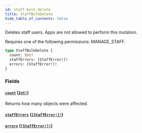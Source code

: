 ```yaml
---
id: staff-bulk-delete
title: StaffBulkDelete
hide_table_of_contents: false
---
```


Deletes staff users. Apps are not allowed to perform this mutation.

Requires one of the following permissions: MANAGE_STAFF.

```graphql
type StaffBulkDelete {
  count: Int!
  staffErrors: [StaffError!]!
  errors: [StaffError!]!
}
```

### Fields

#### [`count`](#) ([`Int!`](../../../developer/api-reference/scalars/int))

Returns how many objects were affected.

#### [`staffErrors`](#) ([`[StaffError!]!`](../../../developer/api-reference/objects/staff-error))

#### [`errors`](#) ([`[StaffError!]!`](../../../developer/api-reference/objects/staff-error))
